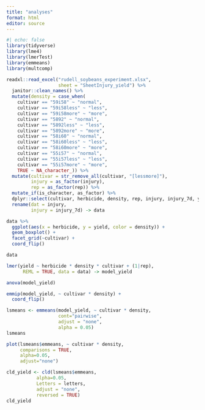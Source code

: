 ```yaml
---
title: "analyses"
format: html
editor: source
---
```




```r
#| echo: false
library(tidyverse)
library(lme4)
library(lmerTest)
library(emmeans)
library(multcomp)
```

```r
readxl::read_excel("rudell_soybeans_experiment.xlsx", 
                   sheet = "SheetInjury_yield") %>% 
  janitor::clean_names() %>% 
  mutate(density = case_when(
    cultivar == "59i58" ~ "normal", 
    cultivar == "59i58less" ~ "less",
    cultivar == "59i58more" ~ "more",
    cultivar == "5892" ~ "normal",
    cultivar == "5892less" ~ "less",
    cultivar == "5892more" ~ "more",
    cultivar == "58i60" ~ "normal", 
    cultivar == "58i60less" ~ "less",
    cultivar == "58i60more" ~ "more",
    cultivar == "55i57" ~ "normal", 
    cultivar == "55i57less" ~ "less",
    cultivar == "55i57more" ~ "more",
    TRUE ~ NA_character_)) %>% 
  mutate(cultivar = str_remove_all(cultivar, "[lessmore]"),
         injury = as_factor(injury),
         rep = as_factor(rep)) %>% 
  mutate_if(is_character, as_factor) %>% 
  dplyr::select(cultivar, herbicide, density, rep, injury, injury_7d, yield) %>% 
  rename(dat = injury,
         injury = injury_7d) -> data
```


```r
data %>% 
  ggplot(aes(x = herbicide, y = yield, color = density)) +
  geom_boxplot() +
  facet_grid(~cultivar) + 
  coord_flip()
```

```r
data
```

```r
lmer(yield ~ herbicide * density * cultivar + (1|rep), 
      REML = TRUE, data = data) -> model_yield
```

```r
anova(model_yield)
```

```r
emmip(model_yield, ~ cultivar * density) +
  coord_flip()
```

```r
lsmeans <- emmeans(model_yield, ~ cultivar * density, 
                   cont="pairwise", 
                   adjust = "none", 
                   alpha = 0.05)
lsmeans
```

```r
plot(lsmeans$emmeans, ~ cultivar * density, 
     comparisons = TRUE, 
     alpha=0.05, 
     adjust="none")
```

```r
cld_yield <- cld(lsmeans$emmeans, 
           alpha=0.05, 
           Letters = letters, 
           adjust = "none", 
           reversed = TRUE)
cld_yield
```
